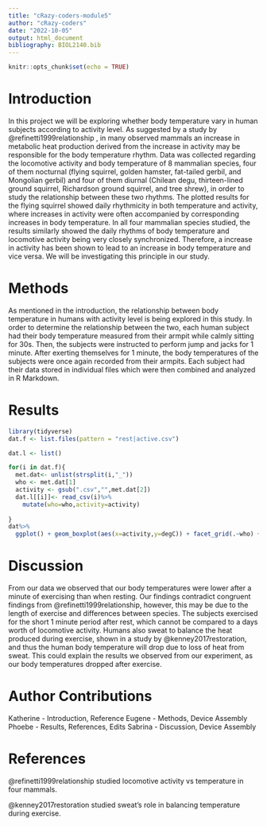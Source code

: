 ```yaml
---
title: "cRazy-coders-module5"
author: "cRazy-coders"
date: "2022-10-05"
output: html_document
bibliography: BIOL2140.bib
---
```


```r
knitr::opts_chunk$set(echo = TRUE)
```
# Introduction

In this project we will be exploring whether body temperature vary in human subjects according to activity level. As suggested by a study by @refinetti1999relationship , in many observed mammals an increase in metabolic heat production derived from the increase in activity may be responsible for the body temperature rhythm. Data was collected regarding the locomotive activity and body temperature of 8 mammalian species, four of them nocturnal (flying squirrel, golden hamster, fat-tailed gerbil, and Mongolian gerbil) and four of them diurnal (Chilean degu, thirteen-lined ground squirrel, Richardson ground squirrel, and tree shrew), in order to study the relationship between these two rhythms. The plotted results for the flying squirrel showed daily rhythmicity in both temperature and activity, where increases in activity were often accompanied by corresponding increases in body temperature. In all four mammalian species studied, the results similarly showed the daily rhythms of body temperature and locomotive activity being very closely synchronized. Therefore, a increase in activity has been shown to lead to an increase in body temperature and vice versa. We will be investigating this principle in our study.


# Methods

As mentioned in the introduction, the relationship between body temperature in humans with activity level is being explored in this study. In order to determine the relationship between the two, each human subject had their body temperature measured from their armpit while calmly sitting for 30s. Then, the subjects were instructed to perform jump and jacks for 1 minute. After exerting themselves for 1 minute, the body temperatures of the subjects were once again recorded from their armpits. Each subject had their data stored in individual files which were then combined and analyzed in R Markdown. 

# Results

```r
library(tidyverse)
dat.f <- list.files(pattern = "rest|active.csv")

dat.l <- list()

for(i in dat.f){
  met.dat<- unlist(strsplit(i,"_")) 
  who <- met.dat[1] 
  activity <- gsub(".csv","",met.dat[2]) 
  dat.l[[i]]<- read_csv(i)%>%
    mutate(who=who,activity=activity) 
  
} 
dat%>%
  ggplot() + geom_boxplot(aes(x=activity,y=degC)) + facet_grid(.~who) + labs(caption="Box-Plot Showing Activity Type for Each Group Member (x-axis) vs Body Temperature in Celcius (y-axis)") + theme(plot.caption=element_text(hjust=0.5))
```

# Discussion

From our data we observed that our body temperatures were lower after a minute of exercising than when resting. Our findings contradict congruent findings from @refinetti1999relationship, however, this may be due to the length of exercise and differences between species. The subjects exercised for the short 1 minute period after rest, which cannot be compared to a days worth of locomotive activity. Humans also sweat to balance the heat produced during exercise, shown in a study by @kenney2017restoration, and thus the human body temperature will drop due to loss of heat from sweat. This could explain the results we observed from our experiment, as our body temperatures dropped after exercise. 

# Author Contributions

Katherine - Introduction, Reference
Eugene - Methods, Device Assembly
Phoebe - Results, References, Edits
Sabrina - Discussion, Device Assembly

# References

@refinetti1999relationship studied locomotive activity vs temperature in four mammals. 

@kenney2017restoration studied sweat's role in balancing temperature during exercise.
